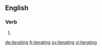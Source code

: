 
==English==

===Verb===
{{head|en}}

# {{present participle of|iterate|lang=en}}

[[de:iterating]]
[[fr:iterating]]
[[sv:iterating]]
[[vi:iterating]]